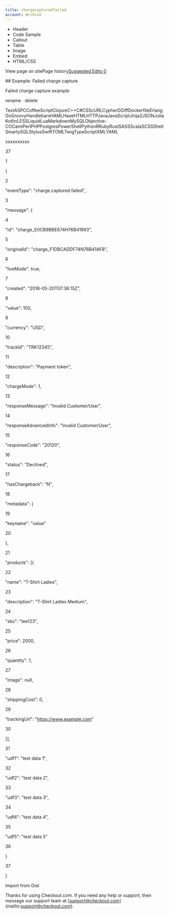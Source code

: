 ```yaml
---
title: chargecapturedfailed
account: Archive
---
```


*   Header
*   Code Sample
*   Callout
*   Table
*   Image
*   Embed
*   HTML/CSS

View page on sitePage history[Suggested Edits 0](/project/checkoutdocs-legacy/v1.9/suggested)

\## Example: Failed charge capture 

Failed charge capture example

rename · delete

TextASPCCoffeeScriptClojureC++C#CSScURLCypherDDiffDockerfileErlangGoGroovyHandlebarsHAMLHaxeHTMLHTTPJavaJavaScriptJinja2JSONJuliaKotlinLESSLiquidLuaMarkdownMySQLObjective-COCamlPerlPHPPostgresPowerShellPythonRRubyRustSASSScalaSCSSShellSmartySQLStylusSwiftTOMLTwigTypeScriptXMLYAML

xxxxxxxxxx

37

1

{

2

 "eventType": "charge.captured.failed",

3

 "message": {

4

 "id": "charge\_E0CB9BBE674H76B41993",

5

 "originalId": "charge\_F1DBCADDF74N76B41AF8",

6

 "liveMode": true,

7

 "created": "2016-05-20T07:36:15Z",

8

 "value": 100,

9

 "currency": "USD",

10

 "trackId": "TRK12345",

11

 "description": "Payment token",

12

 "chargeMode": 1,

13

 "responseMessage": "Invalid Customer/User",

14

 "responseAdvancedInfo": "Invalid Customer/User",

15

 "responseCode": "20120",

16

 "status": "Declined",

17

 "hasChargeback": "N",

18

 "metadata": {

19

 "keyname": "value"

20

 },

21

 "products": \[{

22

 "name": "T-Shirt Ladies",

23

 "description": "T-Shirt Ladies Medium",

24

 "sku": "tee123",

25

 "price": 2000,

26

 "quantity": 1,

27

 "image": null,

28

 "shippingCost": 0,

29

 "trackingUrl": "https://www.example.com"

30

 }\],

31

 "udf1": "test data 1",

32

 "udf2": "test data 2",

33

 "udf3": "test data 3",

34

 "udf4": "test data 4",

35

 "udf5": "test data 5"

36

 }

37

}

Import from Gist

Thanks for using Checkout.com. If you need any help or support, then message our support team at \[support@checkout.com\](mailto:support@checkout.com).